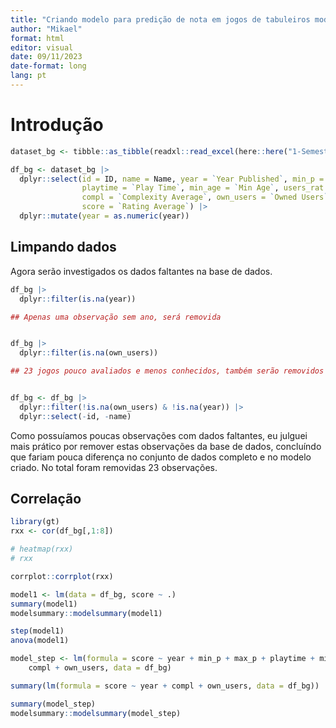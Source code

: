 ```yaml
---
title: "Criando modelo para predição de nota em jogos de tabuleiros modernos"
author: "Mikael"
format: html
editor: visual
date: 09/11/2023
date-format: long
lang: pt
---
```


# Introdução



```r
dataset_bg <- tibble::as_tibble(readxl::read_excel(here::here("1-Semestre/AnaliseDeCorrelacaoRegressao-STC854/Projeto/Dados/BGG_Data_Set.xlsx")))

df_bg <- dataset_bg |>
  dplyr::select(id = ID, name = Name, year = `Year Published`, min_p = `Min Players`, max_p = `Max Players`,
                playtime = `Play Time`, min_age = `Min Age`, users_rat = `Users Rated`,
                compl = `Complexity Average`, own_users = `Owned Users`,
                score = `Rating Average`) |> 
  dplyr::mutate(year = as.numeric(year))

```

## Limpando dados

Agora serão investigados os dados faltantes na base de dados.

```r
df_bg |> 
  dplyr::filter(is.na(year))

## Apenas uma observação sem ano, será removida


df_bg |> 
  dplyr::filter(is.na(own_users))

## 23 jogos pouco avaliados e menos conhecidos, também serão removidos


df_bg <- df_bg |> 
  dplyr::filter(!is.na(own_users) & !is.na(year)) |> 
  dplyr::select(-id, -name)

```
Como possuíamos poucas observações com dados faltantes, eu julguei mais prático por remover estas observações da base de dados, concluíndo que fariam pouca diferença no conjunto de dados completo e no modelo criado. No total foram removidas 23 observações.

## Correlação

```r
library(gt)
rxx <- cor(df_bg[,1:8])

# heatmap(rxx)
# rxx

corrplot::corrplot(rxx)
```


```r
model1 <- lm(data = df_bg, score ~ .)
summary(model1)
modelsummary::modelsummary(model1)
```

```r
step(model1)
anova(model1)

model_step <- lm(formula = score ~ year + min_p + max_p + playtime + min_age + users_rat + 
    compl + own_users, data = df_bg)

summary(lm(formula = score ~ year + compl + own_users, data = df_bg))

summary(model_step)
modelsummary::modelsummary(model_step)
```

